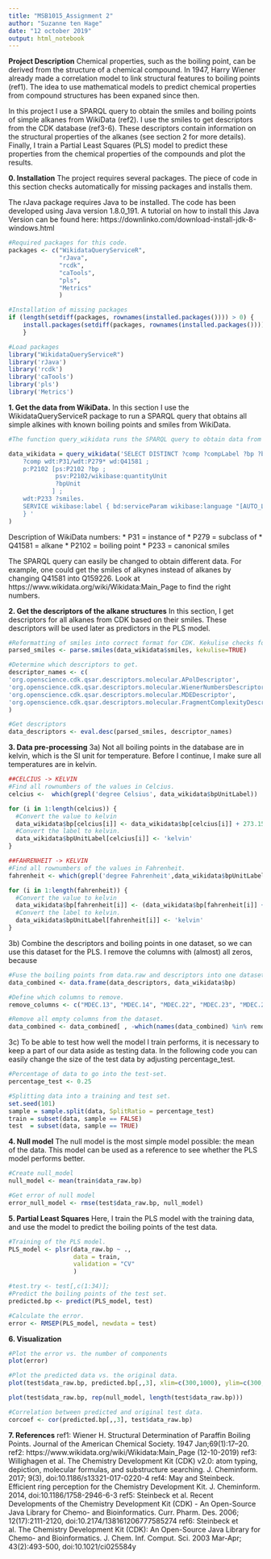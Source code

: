 ---
title: "MSB1015_Assignment 2"
author: "Suzanne ten Hage"
date: "12 october 2019"
output: html_notebook
---

**Project Description**
Chemical properties, such as the boiling point, can be derived from the structure of a chemical compound. In 1947, Harry Wiener already made a correlation model to link structural features to boiling points (ref1). The idea to use mathematical models to predict chemical properties from compound structures has been expaned since then. 

In this project I use a SPARQL query to obtain the smiles and boiling points of simple alkanes from WikiData (ref2). I use the smiles to get descriptors from the CDK database (ref3-6). These descriptors contain information on the structural properties of the alkanes (see section 2 for more details). Finally, I train a Partial Least Squares (PLS) model to predict these properties from the chemical properties of the compounds and plot the results. 

**0. Installation**
The project requires several packages. The piece of code in this section checks automatically for missing packages and installs them. 

The rJava package requires Java to be installed. The code has been developed using Java version 1.8.0_191. A tutorial on how to install this Java Version can be found here: https://downlinko.com/download-install-jdk-8-windows.html 

```{r}
#Required packages for this code. 
packages <- c("WikidataQueryServiceR", 
              "rJava", 
              "rcdk", 
              "caTools",
              "pls", 
              "Metrics"
              )

#Installation of missing packages 
if (length(setdiff(packages, rownames(installed.packages()))) > 0) {
    install.packages(setdiff(packages, rownames(installed.packages()))) 
    }

#Load packages
library("WikidataQueryServiceR")
library('rJava')
library('rcdk')
library('caTools')
library('pls')
library('Metrics')

```

**1. Get the data from WikiData.** 
In this section I use the WikidataQueryServiceR package to run a SPARQL query that obtains all simple alkines with known boiling points and smiles from WikiData.

```{r}

#The function query_wikidata runs the SPARQL query to obtain data from the Wikidata database. This returns a dataframe containing the alkane names, boiling points, units and smiles. It also contains the wikidata-links for compounds and units. There are 134 alkanes at the time of writing. 

data_wikidata = query_wikidata('SELECT DISTINCT ?comp ?compLabel ?bp ?bpUnit ?bpUnitLabel ?smiles WHERE {   
    ?comp wdt:P31/wdt:P279* wd:Q41581 ;
    p:P2102 [ps:P2102 ?bp ;           
             psv:P2102/wikibase:quantityUnit  
             ?bpUnit         
            ] ;
    wdt:P233 ?smiles.
    SERVICE wikibase:label { bd:serviceParam wikibase:language "[AUTO_LANGUAGE],en". } 
    } '
)

```
Description of WikiData numbers:
* P31 = instance of
* P279 = subclass of
* Q41581 = alkane
* P2102 = boiling point
* P233 = canonical smiles

The SPARQL query can easily be changed to obtain different data. For example, one could get the smiles of alkynes instead of alkanes by changing Q41581 into Q159226. Look at https://www.wikidata.org/wiki/Wikidata:Main_Page to find the right numbers. 

**2. Get the descriptors of the alkane structures**
In this section, I get descriptors for all alkanes from CDK based on their smiles. These descriptors will be used later as predictors in the PLS model. 

```{r}

#Reformatting of smiles into correct format for CDK. Kekulise checks for electrons, and prevents parsing of incorrect smiles. 
parsed_smiles <- parse.smiles(data_wikidata$smiles, kekulise=TRUE)

#Determine which descriptors to get. 
descriptor_names <- c(
'org.openscience.cdk.qsar.descriptors.molecular.APolDescriptor',
'org.openscience.cdk.qsar.descriptors.molecular.WienerNumbersDescriptor',
'org.openscience.cdk.qsar.descriptors.molecular.MDEDescriptor',
'org.openscience.cdk.qsar.descriptors.molecular.FragmentComplexityDescriptor'
)

#Get descriptors
data_descriptors <- eval.desc(parsed_smiles, descriptor_names)

```

**3. Data pre-processing**
3a) Not all boiling points in the database are in kelvin, which is the SI unit for temperature. Before I continue, I make sure all temperatures are in kelvin. 

```{r}

##CELCIUS -> KELVIN
#Find all rownumbers of the values in Celcius. 
celcius <-  which(grepl('degree Celsius', data_wikidata$bpUnitLabel))

for (i in 1:length(celcius)) {
  #Convert the value to kelvin
  data_wikidata$bp[celcius[i]] <- data_wikidata$bp[celcius[i]] + 273.15
  #Convert the label to kelvin. 
  data_wikidata$bpUnitLabel[celcius[i]] <- 'kelvin'
}

##FAHRENHEIT -> KELVIN
#Find all rownumbers of the values in Fahrenheit. 
fahrenheit <- which(grepl('degree Fahrenheit',data_wikidata$bpUnitLabel))

for (i in 1:length(fahrenheit)) {
  #Convert the value to kelvin
  data_wikidata$bp[fahrenheit[i]] <- (data_wikidata$bp[fahrenheit[i]] + 459.67) * (5/9)
  #Convert the label to kelvin. 
  data_wikidata$bpUnitLabel[fahrenheit[i]] <- 'kelvin'
}

```

3b) Combine the descriptors and boiling points in one dataset, so we can use this dataset for the PLS. I remove the columns with (almost) all zeros, because 
```{r}

#Fuse the boiling points from data.raw and descriptors into one dataset. 
data_combined <- data.frame(data_descriptors, data_wikidata$bp)

#Define which columns to remove. 
remove_columns <- c("MDEC.13", "MDEC.14", "MDEC.22", "MDEC.23", "MDEC.24", "MDEC.33", "MDEC.34", "MDEC.44", "MDEO.11", "MDEO.12", "MDEO.22", "MDEN.11", "MDEN.12", "MDEN.13", "MDEN.22", "MDEN.23", "MDEN.33")

#Remove all empty columns from the dataset.
data_combined <- data_combined[ , -which(names(data_combined) %in% remove_columns)]

```

3c) To be able to test how well the model I train performs, it is necessary to keep a part of our data aside as testing data. In the following code you can easily change the size of the test data by adjusting percentage_test. 
 
```{r}

#Percentage of data to go into the test-set. 
percentage_test <- 0.25

#Splitting data into a training and test set. 
set.seed(101) 
sample = sample.split(data, SplitRatio = percentage_test)
train = subset(data, sample == FALSE)
test  = subset(data, sample == TRUE)

```

**4. Null model**
The null model is the most simple model possible: the mean of the data. This model can be used as a reference to see whether the PLS model performs better. 

```{r}

#Create null_model
null_model <- mean(train$data_raw.bp)

#Get error of null model
error_null_model <- rmse(test$data_raw.bp, null_model)

```

**5. Partial Least Squares**
Here, I train the PLS model with the training data, and use the model to predict the boiling points of the test data. 

```{r}

#Training of the PLS model. 
PLS_model <- plsr(data_raw.bp ~ ., 
                  data = train, 
                  validation = "CV"
                  )

#test.try <- test[,c(1:34)];
#Predict the boiling points of the test set. 
predicted.bp <- predict(PLS_model, test)

#Calculate the error. 
error <- RMSEP(PLS_model, newdata = test)

```

**6. Visualization**

```{r} 

#Plot the error vs. the number of components
plot(error)

#Plot the predicted data vs. the original data. 
plot(test$data_raw.bp, predicted.bp[,,3], xlim=c(300,1000), ylim=c(300,1000))

plot(test$data_raw.bp, rep(null_model, length(test$data_raw.bp)))

#Correlation between predicted and original test data. 
corcoef <- cor(predicted.bp[,,3], test$data_raw.bp) 

```

**7. References**
ref1: Wiener H. Structural Determination of Paraffin Boiling Points. Journal of the American Chemical Society. 1947 Jan;69(1):17–20.
ref2: https://www.wikidata.org/wiki/Wikidata:Main_Page (12-10-2019)
ref3: Willighagen et al. The Chemistry Development Kit (CDK) v2.0: atom typing, depiction, molecular formulas, and substructure searching. J. Cheminform. 2017; 9(3), doi:10.1186/s13321-017-0220-4
ref4: May and Steinbeck. Efficient ring perception for the Chemistry Development Kit. J. Cheminform. 2014, doi:10.1186/1758-2946-6-3
ref5: Steinbeck et al. Recent Developments of the Chemistry Development Kit (CDK) - An Open-Source Java Library for Chemo- and Bioinformatics. Curr. Pharm. Des. 2006; 12(17):2111-2120, doi:10.2174/138161206777585274
ref6: Steinbeck et al. The Chemistry Development Kit (CDK): An Open-Source Java Library for Chemo- and Bioinformatics. J. Chem. Inf. Comput. Sci. 2003 Mar-Apr; 43(2):493-500, doi:10.1021/ci025584y


